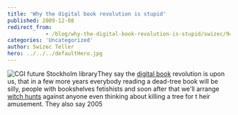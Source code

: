 ```yaml
---
title: 'Why the digital book revolution is stupid'
published: 2009-12-08
redirect_from: 
            - /blog/why-the-digital-book-revolution-is-stupid/swizec/944
categories: 'Uncategorized'
author: Swizec Teller
hero: ../../../defaultHero.jpg
---
```

![](http://cache.gawker.com/assets/images/4/2009/12/500x_library-image-rendering.jpg "CGI future Stockholm library")They say the [digital book](http://en.wikipedia.org/wiki/E-book "E-book") revolution is upon us, that in a few more years everybody reading a dead-tree book will be silly, people with bookshelves fetishists and soon after that we'll arrange [witch hunts](http://en.wikipedia.org/wiki/Witch-hunt "Witch-hunt") against anyone even thinking about killing a tree for t heir amusement. They also say 2005